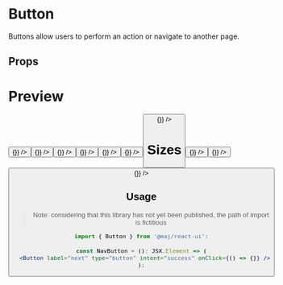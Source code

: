 
# Button

Buttons allow users to perform an action or navigate to another page.

## Props

<ArgsTable of={Button} />

# Preview

<Preview>
  <Button
    label="secondary"
    type="button"
    intent="secondary"
    onClick={() => {}}
  />
  <Button label="primary" type="button" intent="primary" onClick={() => {}} />
  <Button label="success" type="button" intent="success" onClick={() => {}} />
  <Button label="warning" type="button" intent="warning" onClick={() => {}} />
  <Button label="danger" type="button" intent="danger" onClick={() => {}} />
  <Button label="dark" type="button" intent="dark" onClick={() => {}} />
  <Button
    label="Twitter button"
    type="button"
    intent="dark"
    twitterButton
    onClick={() => {}}
  />
</Preview>

# Sizes

<Preview>
  <Button
    label="small"
    size="small"
    type="button"
    intent="dark"
    onClick={() => {}}
  />
  <Button
    label="medium"
    size="medium"
    type="button"
    intent="dark"
    onClick={() => {}}
  />
  <Button
    label="large"
    size="large"
    type="button"
    intent="dark"
    onClick={() => {}}
  />
</Preview>

## Usage

> Note: considering that this library has not yet been published, the path of import is fictitious

```jsx
import { Button } from '@maj/react-ui';

const NavButton = (): JSX.Element => (
  <Button label="next" type="button" intent="success" onClick={() => {}} />
);
```
